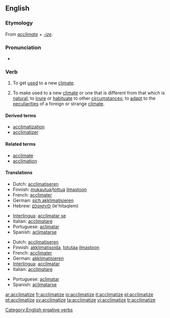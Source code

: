 ==English==

===Etymology===
From ''[[acclimate]]'' + ''[[-ize]]''.

===Pronunciation===
* {{IPA|/ɘˈklaɪməˌtaɪz/}}

===Verb===
{{en-verb|acclimatiz|ing}}

# {{intransitive}} To get [[used]] to a new [[climate]].
# {{transitive}} To make used to a new [[climate]] or one that is different from that which is [[natural]]; to [[inure]] or [[habituate]] to other [[circumstance]]s; to [[adapt]] to the [[peculiarities]] of a foreign or strange [[climate]].

====Derived terms====
* [[acclimatization]]
* [[acclimatizer]]

====Related terms====
* [[acclimate]]
* [[acclimation]]

====Translations====
{{trans-top|to get used to a new climate}}
*Dutch: [[acclimatiseren]]
*Finnish: [[mukautua]]/[[tottua]] [[ilmasto]]on
*French: [[acclimater]]
*German: [[sich akklimatisieren]]
*Hebrew: [[להתאקלם]] (le'hitaqlem)
{{trans-mid}}
*[[Interlingua]]: [[acclimatar se]]
*Italian: [[acclimatare]]
*Portuguese: [[aclimatar]]
*Spanish: [[aclimatarse]]
{{trans-bottom}}

{{trans-top|to make used to a new climate}}
*Dutch: [[acclimatiseren]]
*Finnish: [[akklimatisoida]], [[totutaa]] [[ilmasto]]on
*French: [[acclimater]]
*German: [[akklimatisieren]]
*[[Interlingua]]: [[acclimatar]]
*Italian: [[acclimatare]]
{{trans-mid}}
*Portuguese: [[aclimatar]]
*Spanish: [[aclimatarse]]
{{trans-bottom}}

[[Category:English ergative verbs]]

[[ar:acclimatize]]
[[fr:acclimatize]]
[[io:acclimatize]]
[[it:acclimatize]]
[[pl:acclimatize]]
[[pt:acclimatize]]
[[sv:acclimatize]]
[[ta:acclimatize]]
[[vi:acclimatize]]
[[tr:acclimatize]]